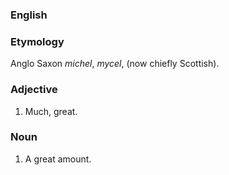 ===English===
===Etymology===
Anglo Saxon ''michel'', ''mycel'', (now chiefly Scottish).
===Adjective===
# Much, great.
===Noun===
# A great amount.